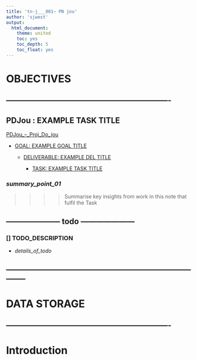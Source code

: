 ```yaml
---
title: 'tn-j___001~ PN jou'
author: 'sjwest'
output:
  html_document:
    theme: united
    toc: yes
    toc_depth: 5
    toc_float: yes
---
```




# OBJECTIVES



----------------------------------------------------------------
----------------------------------------------------------------



## PDJou : EXAMPLE TASK TITLE


[PDJou_--_Proj_Do_jou](../../PDJou_--_Proj_Do_jou.Rmd)


* [GOAL: EXAMPLE GOAL TITLE](../../PDJou_--_Proj_Do_jou.Rmd#goal-example-goal-title)

    + [DELIVERABLE: EXAMPLE DEL TITLE](../../PDJou_--_Proj_Do_jou.Rmd#deliverable-example-del-title)

        - [TASK: EXAMPLE TASK TITLE](../../PDJou_--_Proj_Do_jou.Rmd#task-example-task-title)



### _summary_point_01_

>>>>
>>>> Summarise key insights from work in this note that fulfil the Task
>>>>



--------------------- todo ---------------------
------------------------------------------------


### [] TODO_DESCRIPTION

* _details_of_todo_



--------------------------------------------------------------------------------
--------------------------------------------------------------------------------



# DATA STORAGE


----------------------------------------------------------------
----------------------------------------------------------------



# Introduction






























